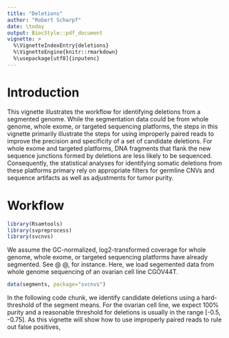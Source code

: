 ```yaml
---
title: "Deletions"
author: "Robert Scharpf"
date: \today
output: BiocStyle::pdf_document
vignette: >
  %\VignetteIndexEntry{deletions}
  %\VignetteEngine{knitr::rmarkdown}
  %\usepackage[utf8]{inputenc} 
---
```


# Introduction

This vignette illustrates the workflow for identifying deletions from a
segmented genome. While the segmentation data could be from whole genome, whole
exome, or targeted sequencing platforms, the steps in this vignette primarily
illustrate the steps for using improperly paired reads to improve the precision
and specificity of a set of candidate deletions. For whole exome and targeted
platforms, DNA fragments that flank the new sequence junctions formed by
deletions are less likely to be sequenced. Consequently, the statistical
analyses for identifying somatic deletions from these platforms primary rely on
appropriate filters for germline CNVs and sequence artifacts as well as
adjustments for tumor purity.

# Workflow

```r
library(Rsamtools)
library(svpreprocess)
library(svcnvs)
```


We assume the GC-normalized, log2-transformed coverage for whole genome, whole
exome, or targeted sequencing platforms have already segmented. See @ @, for
instance. Here, we load segemented data from whole genome sequencing of an
ovarian cell line CGOV44T.

```r
data(segments, package="svcnvs")
```

In the following code chunk, we identify candidate deletions using a
hard-threshold of the segment means. For the ovarian cell line, we expect 100%
purity and a reasonable threshold for deletions is usually in the range [-0.5,
-0.75]. As this vignette will show how to use improperly paired reads to rule
out false positives,

